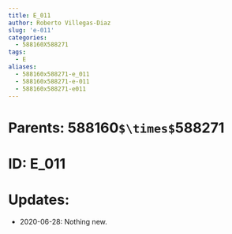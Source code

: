 ```yaml
---
title: E_011
author: Roberto Villegas-Diaz
slug: 'e-011'
categories:
  - 588160X588271
tags:
  - E
aliases:
  - 588160x588271-e_011
  - 588160x588271-e-011
  - 588160x588271-e011
---
```


# **Parents**: 588160`$\times$`588271
# **ID**: E_011
# **Updates**: 
 - 2020-06-28: Nothing new.
